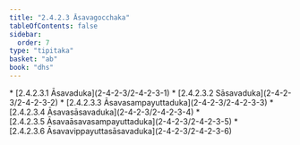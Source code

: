 ```yaml
---
title: "2.4.2.3 Āsavagocchaka"
tableOfContents: false
sidebar:
  order: 7
type: "tipitaka"
basket: "ab"
book: "dhs"
---
```



<DynamicBreadcrumb />



<TableOfContents book="dhs" section="2.4.2.3">
* [2.4.2.3.1 Āsavaduka](2-4-2-3/2-4-2-3-1)
* [2.4.2.3.2 Sāsavaduka](2-4-2-3/2-4-2-3-2)
* [2.4.2.3.3 Āsavasampayuttaduka](2-4-2-3/2-4-2-3-3)
* [2.4.2.3.4 Āsavasāsavaduka](2-4-2-3/2-4-2-3-4)
* [2.4.2.3.5 Āsavaāsavasampayuttaduka](2-4-2-3/2-4-2-3-5)
* [2.4.2.3.6 Āsavavippayuttasāsavaduka](2-4-2-3/2-4-2-3-6)
</TableOfContents>